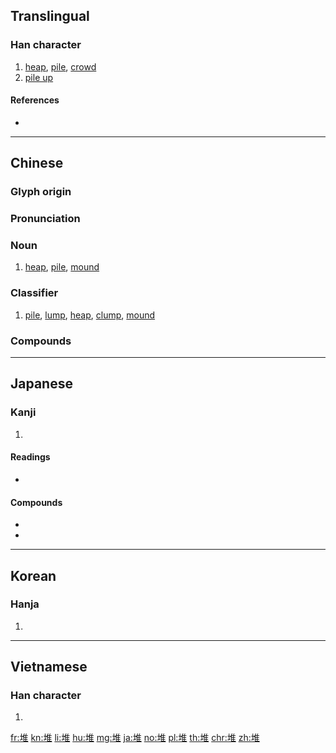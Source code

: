 {{character info/new}}
==Translingual==

===Han character===
{{Han char|rn=32|rad=土|as=08|sn=11|four=40114|canj=GOG|ids=⿰土隹}}

# [[heap]], [[pile]], [[crowd]]
# [[pile up]]

====References====
* {{Han ref|kx=0232.040|dkj=05211|dj=0469.060|hdz=10454.040|uh=5806|ud=22534|bh=B0EF|bd=45295}}

----

==Chinese==
{{zh-forms}}

===Glyph origin===
{{Han etym}}

===Pronunciation===
{{zh-pron
|m=duī|ma=Zh-dui.ogg
|c=deoi1,zeoi1
|h=pfs=tôi
|md=
|mn=tui
|w=
|mc=y
|oc=y
|cat=n,cls
}}

===Noun===
{{zh-noun}}

# [[heap]], [[pile]], [[mound]]

===Classifier===
{{zh-cls}}

# {{non-gloss definition|Classifier for piles of things:}} [[pile]], [[lump]], [[heap]], [[clump]], [[mound]]
#: {{zh-x|一 堆 泥|a pile of dirt}}

===Compounds===
{{der3
|{{zh-l|堆疊}}
|{{zh-l|堆垛}}
|{{zh-l|堆放}}
|{{zh-l|堆肥}}
|{{zh-l|堆焊}}
|{{zh-l|堆紅}}
|{{zh-l|堆積}}
|{{zh-l|堆集}}
|{{zh-l|堆金積玉}}
|{{zh-l|堆絹}}
|{{zh-l|堆摞}}
|{{zh-l|堆碼}}
|{{zh-l|堆砌}}
|{{zh-l|堆笑}}
|{{zh-l|堆繡}}
|{{zh-l|堆棧}}
|{{zh-l|堆子}}
}}

----

==Japanese==

===Kanji===
{{ja-kanji|grade=|rs=土08}}

# {{defn|lang=ja|sort=土08}}

====Readings====
* {{ja-readings|goon=[[たい]] (tai), [[て]] (te)|kanon=[[たい]] (tai)|kanyoon=[[つい]] (tsui)|kun=[[うずたかい]] (uzutakai)}}

====Compounds====
* {{ja-r|堆積|たいせき}}
* {{ja-r|堆肥|たいひ}}

----

==Korean==

===Hanja===
{{ko-hanja|hangeul=퇴|rv=toe|mr=t'oe}}

# {{defn|lang=ko|sort=土08}}

----

==Vietnamese==

===Han character===
{{vi-hantu|[[đôi]], [[chui]], [[đồi]], [[doi]], [[nhoi]], [[duôi]], [[đòi]]|rs=土08}}

# {{defn|lang=vi|sort=土08}}

[[fr:堆]]
[[kn:堆]]
[[li:堆]]
[[hu:堆]]
[[mg:堆]]
[[ja:堆]]
[[no:堆]]
[[pl:堆]]
[[th:堆]]
[[chr:堆]]
[[zh:堆]]